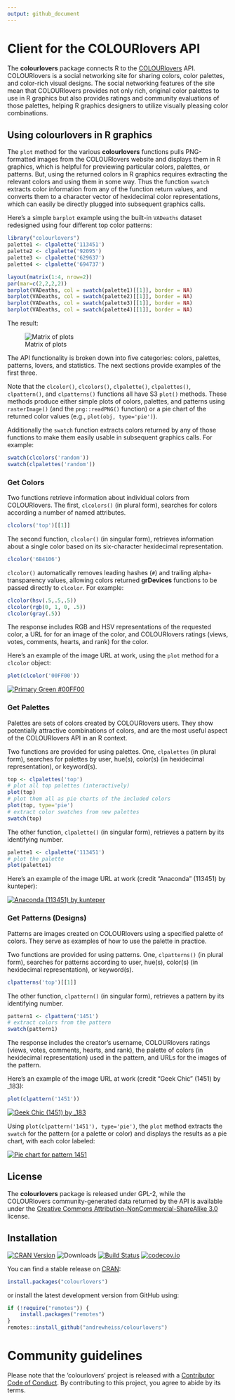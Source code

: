 ```yaml
---
output: github_document
---
```


<!-- README.md is generated from README.Rmd. Please edit that file -->

# Client for the COLOURlovers API

The **colourlovers** package connects R to the [COLOURlovers](http://www.colourlovers.com/) API. COLOURlovers is a social networking site for sharing colors, color palettes, and color-rich visual designs. The social networking features of the site mean that COLOURlovers provides not only rich, original color palettes to use in R graphics but also provides ratings and community evaluations of those palettes, helping R graphics designers to utilize visually pleasing color combinations.

## Using colourlovers in R graphics

The `plot` method for the various **colourlovers** functions pulls PNG-formatted images from the COLOURlovers website and displays them in R graphics, which is helpful for previewing particular colors, palettes, or patterns. But, using the returned colors in R graphics requires extracting the relevant colors and using them in some way. Thus the function `swatch` extracts color information from any of the function return values, and converts them to a character vector of hexidecimal color representations, which can easily be directly plugged into subsequent graphics calls.

Here's a simple `barplot` example using the built-in `VADeaths` dataset redesigned using four different top color patterns:

```r
library("colourlovers")
palette1 <- clpalette('113451')
palette2 <- clpalette('92095')
palette3 <- clpalette('629637')
palette4 <- clpalette('694737')
```

```r
layout(matrix(1:4, nrow=2))
par(mar=c(2,2,2,2))
barplot(VADeaths, col = swatch(palette1)[[1]], border = NA)
barplot(VADeaths, col = swatch(palette2)[[1]], border = NA)
barplot(VADeaths, col = swatch(palette3)[[1]], border = NA)
barplot(VADeaths, col = swatch(palette4)[[1]], border = NA)
```

The result:

![Matrix of plots](http://i.imgur.com/KQOFx9G.png)


The API functionality is broken down into five categories: colors, palettes, patterns, lovers, and statistics. The next sections provide examples of the first three.

Note that the `clcolor()`, `clcolors()`, `clpalette()`, `clpalettes()`, `clpattern()`, and `clpatterns()` functions all have S3 `plot()` methods. These methods produce either simple plots of colors, palettes, and patterns using `rasterImage()` (and the `png::readPNG()` function) or a pie chart of the returned color values (e.g., `plot(obj, type='pie')`).

Additionally the `swatch` function extracts colors returned by any of those functions to make them easily usable in subsequent graphics calls. For example:

```r
swatch(clcolors('random'))
swatch(clpalettes('random'))
```

### Get Colors

Two functions retrieve information about individual colors from COLOURlovers. The first, `clcolors()` (in plural form), searches for colors according a number of named attributes.

```r
clcolors('top')[[1]]
```

The second function, `clcolor()` (in singular form), retrieves information about a single color based on its six-character hexidecimal representation.

```r
clcolor('6B4106')
```

`clcolor()` automatically removes leading hashes (`#`) and trailing alpha-transparency values, allowing colors returned **grDevices** functions to be passed directly to `clcolor`. For example:

```r
clcolor(hsv(.5,.5,.5))
clcolor(rgb(0, 1, 0, .5))
clcolor(gray(.5))
```

The response includes RGB and HSV representations of the requested color, a URL for for an image of the color, and COLOURlovers ratings (views, votes, comments, hearts, and rank) for the color.

Here's an example of the image URL at work, using the `plot` method for a `clcolor` object:

```r
plot(clcolor('00FF00'))
```

[![Primary Green #00FF00](http://www.colourlovers.com/img/00FF00/100/100/Primary_Green.png)](http://www.colourlovers.com/img/00FF00/100/100/Primary_Green.png)

### Get Palettes

Palettes are sets of colors created by COLOURlovers users. They show potentially attractive combinations of colors, and are the most useful aspect of the COLOURlovers API in an R context.

Two functions are provided for using palettes. One, `clpalettes` (in plural form), searches for palettes by user, hue(s), color(s) (in hexidecimal representation), or keyword(s).

```r
top <- clpalettes('top')
# plot all top palettes (interactively)
plot(top)
# plot them all as pie charts of the included colors
plot(top, type='pie')
# extract color swatches from new palettes
swatch(top)
```

The other function, `clpalette()` (in singular form), retrieves a pattern by its identifying number.

```r
palette1 <- clpalette('113451')
# plot the palette
plot(palette1)
```

Here's an example of the image URL at work (credit "Anaconda" (113451) by kunteper):

[![Anaconda (113451) by kunteper](http://www.colourlovers.com/paletteImg/2B2D42/7A7D7F/B1BBCF/6E0B21/9B4D73/Anaconda.png)](http://www.colourlovers.com/paletteImg/2B2D42/7A7D7F/B1BBCF/6E0B21/9B4D73/Anaconda.png)


### Get Patterns (Designs)

Patterns are images created on COLOURlovers using a specified palette of colors. They serve as examples of how to use the palette in practice.

Two functions are provided for using patterns. One, `clpatterns()` (in plural form), searches for patterns according to user, hue(s), color(s) (in hexidecimal representation), or keyword(s).

```r
clpatterns('top')[[1]]
```

The other function, `clpattern()` (in singular form), retrieves a pattern by its identifying number.

```r
pattern1 <- clpattern('1451')
# extract colors from the pattern
swatch(pattern1)
```

The response includes the creator's username, COLOURlovers ratings (views, votes, comments, hearts, and rank), the palette of colors (in hexidecimal representation) used in the pattern, and URLs for the images of the pattern.

Here's an example of the image URL at work (credit "Geek Chic" (1451) by _183):

```r
plot(clpattern('1451'))
```

[![Geek Chic (1451) by _183](http://colourlovers.com.s3.amazonaws.com/images/patterns/1/1451.png)](http://colourlovers.com.s3.amazonaws.com/images/patterns/1/1451.png)


Using `plot(clpattern('1451'), type='pie')`, the `plot` method extracts the `swatch` for the pattern (or a palette or color) and displays the results as a pie chart, with each color labeled:

[![Pie chart for pattern 1451](http://i.imgur.com/ESgl9pYm.png)](http://imgur.com/ESgl9pY)


## License

The **colourlovers** package is released under GPL-2, while the COLOURlovers community-generated data returned by the API is available under the [Creative Commons Attribution-NonCommercial-ShareAlike 3.0](http://creativecommons.org/licenses/by-nc-sa/3.0/) license.

## Installation

[![CRAN Version](https://www.r-pkg.org/badges/version/colourlovers)](https://cran.r-project.org/package=colourlovers)
![Downloads](https://cranlogs.r-pkg.org/badges/colourlovers)
[![Build Status](https://travis-ci.org/leeper/colourlovers.png?branch=master)](https://travis-ci.org/leeper/colourlovers)
[![codecov.io](https://codecov.io/github/leeper/colourlovers/coverage.svg?branch=master)](https://codecov.io/github/leeper/colourlovers?branch=master)

You can find a stable release on [CRAN](https://cran.r-project.org/package=colourlovers):


```r
install.packages("colourlovers")
```

or install the latest development version from GitHub using:

```r
if (!require("remotes")) {
    install.packages("remotes")
}
remotes::install_github("andrewheiss/colourlovers")
```

# Community guidelines

Please note that the 'colourlovers' project is released with a [Contributor Code of Conduct](CODE_OF_CONDUCT.md). By contributing to this project, you agree to abide by its terms.
